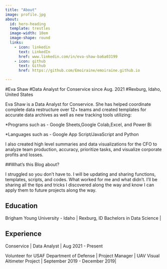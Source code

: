 ```yaml
---
title: "About"
image: profile.jpg
about:
  id: hero-heading
  template: trestles
  image-width: 10em
  image-shape: round
  links:
    - icon: linkedin
      text: LinkedIn
      href: www.linkedin.com/in/eva-shaw-ba6a03199
    - icon: github
      text: Github
      href: https://github.com/Emoiraine/emoiraine.github.io

---
```


#Eva Shaw
#Data Analyst for Conservice since Aug. 2021
#Rexburg, Idaho, United States

:::{#hero-heading}

Eva Shaw is a Data Analyst for Conservice.
She has helped coordinate complete data restructure over 12+ teams and created templates for accurate data archives as well as new tracking tools utilizing:

*Programs such as - Google Sheets,Google Colab,Excel, and Power Bi

*Languages such as - Google App Script/JavaScript and Python

I also created high level summaries and data visualizations for the CFO to analyze team production, accuracy, prioritize tasks, and visualize corporate profits and losses.

##What's this Blog about?

I struggled so you don't have to. I will be updating and sharing functions, templates, scripts, and codes. What worked for me and what didn't. I'll be sharing all the tips and tricks I discovered along the way and know I can apply them to future projects along the way. 

## Education 

Brigham Young University - Idaho | Rexburg, ID
Bachelors in Data Science |

## Experience

Conservice | Data Analyst | Aug 2021 - Present

Volunteer for USAF Department of Defense | Project Manager | UAV Visual Altimeter Project |
September 2019 - December 2019|

:::
